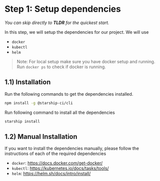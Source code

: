 # **Step 1:** Setup dependencies

_You can skip directly to **TLDR** for the quickest start._

In this step, we will setup the dependencies for our project. We will use
* `docker`
* `kubectl`
* `helm`

> Note: For local setup make sure you have docker setup and running. Run `docker ps` to check if docker is running.

## 1.1) Installation
Run the following commands to get the dependencies installed.
```bash
npm install -g @starship-ci/cli
```

Run following command to install all the dependencies
```bash
starship install
```

## 1.2) Manual Installation
If you want to install the dependencies manually, please follow the instructions of each of
the required dependencies

* `docker`: https://docs.docker.com/get-docker/
* `kubectl`: https://kubernetes.io/docs/tasks/tools/
* `helm`: https://helm.sh/docs/intro/install/
